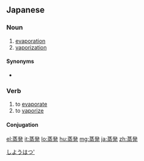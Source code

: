 ==Japanese==
{{ja-kanjitab|じょう|はつ|yomi=o}}

===Noun===
{{ja-noun|じょうはつ|kyu=蒸發}}

# [[evaporation]]
# [[vaporization]]

====Synonyms====
* {{ja-r|気化|きか}}

===Verb===
{{ja-verb-suru|じょうはつ|kyu=蒸發}}

# to [[evaporate]]
# to [[vaporize]]

====Conjugation====
{{ja-suru|じょうはつ}}

[[Category:ja:Sciences|しようはつ']]

[[el:蒸発]]
[[it:蒸発]]
[[lo:蒸発]]
[[hu:蒸発]]
[[mg:蒸発]]
[[ja:蒸発]]
[[zh:蒸発]]